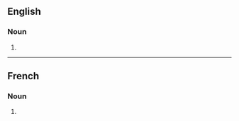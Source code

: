 ==English==

===Noun===
{{head|en|noun form}}

# {{en-irregular plural of|ending=es|acidosis}}


----

==French==

===Noun===
{{head|fr|noun plural form|g=f}}

# {{plural of|fr|acidose}}